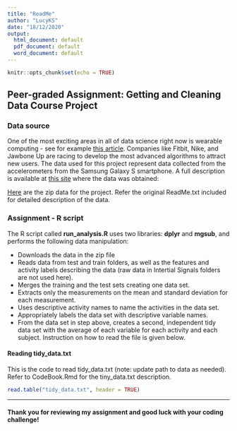 ```yaml
---
title: "ReadMe"
author: "LucyKS"
date: "18/12/2020"
output:
  html_document: default
  pdf_document: default
  word_document: default
---
```


```r
knitr::opts_chunk$set(echo = TRUE)
```


## Peer-graded Assignment: Getting and Cleaning Data Course Project


### Data source

One of the most exciting areas in all of data science right now is wearable computing - see for example [this article](http://www.insideactivitytracking.com/data-science-activity-tracking-and-the-battle-for-the-worlds-top-sports-brand/). Companies like Fitbit, Nike, and Jawbone Up are racing to develop the most advanced algorithms to attract new users. The data used for this project represent data collected from the accelerometers from the Samsung Galaxy S smartphone. A full description is available at [this site](http://archive.ics.uci.edu/ml/datasets/Human+Activity+Recognition+Using+Smartphones) where the data was obtained:  

[Here](https://d396qusza40orc.cloudfront.net/getdata%2Fprojectfiles%2FUCI%20HAR%20Dataset.zip) are the zip data for the project. Refer the original ReadMe.txt included for detailed description of the data. 


### Assignment - R script

The R script called **run_analysis.R** uses two libraries: **dplyr** and **mgsub**, and performs the following data manipulation: 

* Downloads the data in the zip file
* Reads data from test and train folders, as well as the features and activity labels describing the data (raw data in Intertial Signals folders are not used here). 
* Merges the training and the test sets creating one data set.
* Extracts only the measurements on the mean and standard deviation for each measurement. 
* Uses descriptive activity names to name the activities in the data set. 
* Appropriately labels the data set with descriptive variable names. 
* From the data set in step above, creates a second, independent tidy data set with the average of each variable for each activity and each subject. Instruction on how to read the file is given below.

#### Reading tidy_data.txt
This is the code to read tidy_data.txt (note: update path to data as needed). Refer to CodeBook.Rmd for the tiny_data.txt description.

```r
read.table("tidy_data.txt", header = TRUE)
```

***
#### Thank you for reviewing my assignment and good luck with your coding challenge!



